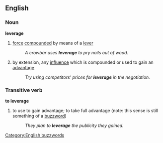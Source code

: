 ==English==
===Noun===
'''leverage'''
#[[force]] [[compounded]] by means of a [[lever]]
#:''A crowbar uses '''leverage''' to pry nails out of wood.''
# by extension, any [[influence]] which is compounded or used to gain an [[advantage]]
#:''Try using competitors' prices for '''leverage''' in the negotiation.''

===Transitive verb===
'''to leverage''' 
#to use to gain advantage; to take full advantage (note: this sense is still something of a [[buzzword]])
#:''They plan to '''leverage''' the publicity they gained.''

[[Category:English buzzwords]]